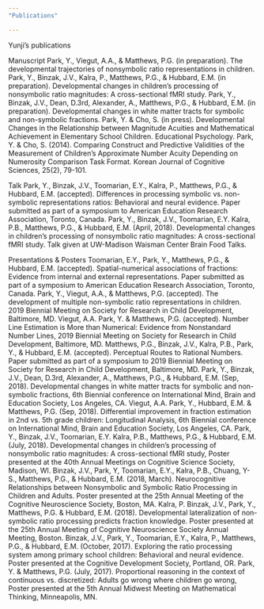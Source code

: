 ```yaml
---
"Publications"

---
```


 Yunji's publications
 
<link rel="stylesheet" href="styles.css" type="text/css">

Manuscript 
Park, Y., Viegut, A.A., & Matthews, P.G. (in preparation). The developmental trajectories of nonsymbolic ratio representations in children.
Park, Y., Binzak, J.V., Kalra, P., Matthews, P.G., & Hubbard, E.M. (in preparation). Developmental changes in children’s processing of nonsymbolic ratio magnitudes: A cross-sectional fMRI study.
Park, Y., Binzak, J.V., Dean, D.3rd, Alexander, A., Matthews, P.G., & Hubbard, E.M. (in preparation). Developmental changes in white matter tracts for symbolic and non-symbolic fractions. 
Park, Y. & Cho, S. (in press). Developmental Changes in the Relationship between Magnitude Acuities and Mathematical Achievement in Elementary School Children. Educational Psychology.
Park, Y. & Cho, S. (2014). Comparing Construct and Predictive Validities of the Measurement of Children’s Approximate Number Acuity Depending on Numerosity Comparison Task Format. Korean Journal of Cognitive Sciences, 25(2), 79-101. 


Talk
Park, Y., Binzak, J.V., Toomarian, E.Y., Kalra, P., Matthews, P.G., & Hubbard, E.M. (accepted). Differences in processing symbolic vs. non-symbolic representations ratios: Behavioral and neural evidence. Paper submitted as part of a symposium to American Education Research Association, Toronto, Canada. 
Park, Y., Binzak, J.V., Toomarian, E.Y. Kalra, P.B., Matthews, P.G., & Hubbard, E.M. (April, 2018). Developmental changes in children’s processing of nonsymbolic ratio magnitudes: A cross-sectional fMRI study. Talk given at UW-Madison Waisman Center Brain Food Talks. 

Presentations & Posters 
Toomarian, E.Y., Park, Y., Matthews, P.G., & Hubbard, E.M. (accepted). Spatial-numerical associations of fractions: Evidence from internal and external representations. Paper submitted as part of a symposium to American Education Research Association, Toronto, Canada. 
Park, Y., Viegut, A.A., & Matthews, P.G. (accepted). The development of multiple non-symbolic ratio representations in children. 2019 Biennial Meeting on Society for Research in Child Development, Baltimore, MD. 
Viegut, A.A. Park, Y. & Matthews, P.G. (accepted). Number Line Estimation is More than Numerical: Evidence from Nonstandard Number Lines, 2019 Biennial Meeting on Society for Research in Child Development, Baltimore, MD.
Matthews, P.G., Binzak, J.V., Kalra, P.B., Park, Y., & Hubbard, E.M. (accepted). Perceptual Routes to Rational Numbers. Paper submitted as part of a symposium to 2019 Biennial Meeting on Society for Research in Child Development, Baltimore, MD.
Park, Y., Binzak, J.V., Dean, D.3rd, Alexander, A., Matthews, P.G., & Hubbard, E.M. (Sep, 2018). Developmental changes in white matter tracts for symbolic and non-symbolic fractions, 6th Biennial conference on International Mind, Brain and Education Society, Los Angeles, CA.
Viegut, A.A. Park, Y., Hubbard, E.M. & Matthews, P.G. (Sep, 2018). Differential improvement in fraction estimation in 2nd vs. 5th grade children: Longitudinal Analysis, 6th Biennial conference on International Mind, Brain and Education Society, Los Angeles, CA. 
Park, Y., Binzak, J.V., Toomarian, E.Y. Kalra, P.B., Matthews, P.G., & Hubbard, E.M. (July, 2018). Developmental changes in children’s processing of nonsymbolic ratio magnitudes: A cross-sectional fMRI study, Poster presented at the 40th Annual Meetings on Cognitive Science Society, Madison, WI.
Binzak, J.V., Park, Y, Toomarian, E.Y., Kalra, P.B., Chuang, Y-S., Matthews, P.G., & Hubbard, E.M. (2018, March). Neurocognitive Relationships between Nonsymbolic and Symbolic Ratio Processing in Children and Adults. Poster presented at the 25th Annual Meeting of the Cognitive Neuroscience Society, Boston, MA. 
Kalra, P. Binzak, J.V., Park, Y., Matthews, P.G. & Hubbard, E.M. (2018). Developmental lateralization of non- symbolic ratio processing predicts fraction knowledge. Poster presented at the 25th Annual Meeting of Cognitive Neuroscience Society Annual Meeting, Boston. 
Binzak, J.V., Park, Y., Toomarian, E.Y., Kalra, P., Matthews, P.G., & Hubbard, E.M. (October, 2017). Exploring the ratio processing system among primary school children: Behavioral and neural evidence. Poster presented at the Cognitive Development Society, Portland, OR. 
Park, Y. & Matthews, P.G. (July, 2017). Proportional reasoning in the context of continuous vs. discretized: Adults go wrong where children go wrong, Poster presented at the 5th Annual Midwest Meeting on Mathematical Thinking, Minneapolis, MN. 
